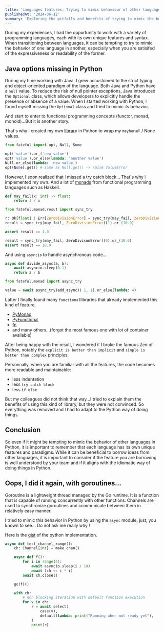 ```yaml
---
title: 'Languages features: Trying to mimic behaviour of other languages'
publishedAt: '2024-06-12'
summary: 'Exploring the pitfalls and benefits of trying to mimic the behavior of other programming languages in Python.'
---
```


During my experiences, I had the opportunity to work with a variety of programming languages,
each with its own unique features and syntax. When transitioning between languages,
it can be tempting to try to mimic the behavior of one language in another, especially when
you are satisifed of the expressiveness or readability of the former.

## Java options missing in Python

During my time working with Java, I grew accustomed to the strict typing and object-oriented
paradigm of the language. Both Java and Python have a `null` value. To reduce the risk of
null pointer exceptions, Java introduced the `Optional` class, which allows developers to
explicitly handle the presence or absence of a value. When I started working with Python,
I found myself missing the `Optional` class and tried to mimic its behavior.

And start to enter to functional programming concepts (functor, monad, monoid)...But it is
another story.

That's why I created my own <a href="https://github.com/jerkos/fateful">library</a> in Python
to wrap my `maybe`null / None values.

```python
from fateful import opt, Null, Some

opt('value').or_('new value')
opt('value').or_else(lambda: 'another value')
Null.or_else(lambda: 'new value')
opt(None).get() # same as Null.get() -> raise ValueError

```

However, I soon realized that I missed a try catch block... That's why I implemented my own.
And a lot of <a href="https://en.wikipedia.org/wiki/Monad_(functional_programming)">monads</a>
from functional programming languages such as Haskell.

```python
def may_fail(x: int) -> float:
    return 1 / x

from fateful.monad.resut import sync_try

r: Ok[float] | Err[ZeroDivisionError] = sync_try(may_fail, ZeroDivisionError)(1)
result = sync_try(may_fail, ZeroDivisionError)(1).or_(10.0)

assert result == 1.0

result = sync_try(may_fail, ZeroDivisonError)(0).or_(10.0)
assert result == 10.0
```

And using `asyncio` to handle asynchronous code...

```python
async def divide_async(a, b):
    await asyncio.sleep(0.1)
    return a / b

from fateful.monad import async_try

value = await async_try(add_async)( 1, 1).or_else(lambda: 4)
```

Latter I finally found many `functional`libraries that already implemented this kind of feature.
- <a href="https://github.com/jasondelaat/pymonad">PyMonad</a>
- <a href="https://github.com/EntilZha/PyFunctional">PyFunctional</a>
- <a href="https://github.com/kachayev/fn.py">fn</a>
- and many others...(forgot the most famous one with lot of container available)

After being happy with the result, I wondered if I broke the famous Zen of Python, notably the
`explicit is better than implicit` and `simple is better than complex` principles.

Personnally, when you are familiar with all the features, the code becomes more readable and
maintainable:
- less indentation
- less `try catch block`
- less `if else`

But my colleagues did not think that way...I tried to explain them the benefits of using this kind
of library, but they were not convinced. So everything was removed and I had to adapt to the
Python way of doing things.


## Conclusion

So even if it might be tempting to mimic the behavior of other languages in Python, it is
important to remember that each language has its own unique features and paradigms. While
it can be beneficial to borrow ideas from other languages, it is important to consider
if the feature you are borrowing is well understood by your team and if it aligns with
the idiomatic way of doing things in Python.

## Oops, I did it again, with goroutines...

Goroutine is a lightweight thread managed by the Go runtime. It is a function that is capable of
running concurrently with other functions. Channels are used to synchronize goroutines and
communicate between them in relatively easy manner.

 I tried to mimic this behavior in Python by using the `async` module, just, you known to see...
Do not ask me really why !

Here is the <a href="https://gist.github.com/jerkos/9f5e3e7ddc8b890c8a7eb3861c9759be">gist</a> of the python implementation.


```python
async def test_channel_range():
    ch: Channel[int] = make_chan()

    async def f():
        for i in range(4):
            await asyncio.sleep(i / 10)
            await (ch << i * i)
        await ch.close()

    go(f)()

    with ch:
        # non blocking iteration with default function execution
        for v in ch:
            r = await select(
                case(v),
                default(lambda: print("Running when not ready yet"),
            )
            print(r)
```